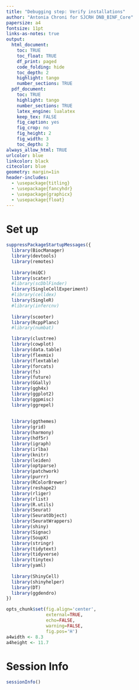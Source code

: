 ```yaml
---
title: "Debugging step: Verify installations"
author: "Antonia Chroni for SJCRH DNB_BINF_Core"
papersize: a4
fontsize: 11pt
links-as-notes: true
output:
  html_document:
    toc: TRUE
    toc_float: TRUE
    df_print: paged
    code_folding: hide
    toc_depth: 2
    highlight: tango
    number_sections: TRUE
  pdf_document:
    toc: TRUE
    highlight: tango
    number_sections: TRUE
    latex_engine: lualatex
    keep_tex: FALSE
    fig_caption: yes
    fig_crop: no
    fig_height: 2
    fig_width: 3
    toc_depth: 2
always_allow_html: TRUE
urlcolor: blue
linkcolor: black
citecolor: blue
geometry: margin=1in
header-includes: 
  - \usepackage{titling}
  - \usepackage{fancyhdr}
  - \usepackage{graphicx}
  - \usepackage{float}
---
```


# Set up

```r
suppressPackageStartupMessages({
  library(BiocManager)
  library(devtools)
  library(remotes)
  
  library(miQC)
  library(scater)
  #library(scDblFinder)
  library(SingleCellExperiment)
  #library(celldex)
  library(SingleR)
  #library(infercnv)
  
  library(scooter)
  library(RcppPlanc)
  #library(numbat)

  library(clustree)
  library(cowplot)
  library(data.table)
  library(flexmix)
  library(flextable)
  library(forcats)
  library(fs)
  library(future)
  library(GGally)
  library(ggh4x)
  library(ggplot2)
  library(ggpmisc)
  library(ggrepel)
  
  
  library(ggthemes)
  library(grid)
  library(harmony)
  library(hdf5r)
  library(igraph)
  library(irlba)
  library(knitr)
  library(leiden)
  library(optparse)
  library(patchwork)
  library(purrr)
  library(RColorBrewer)
  library(reshape2)
  library(rliger)
  library(rlist)
  library(R.utils)
  library(Seurat)
  library(SeuratObject)
  library(SeuratWrappers)
  library(shiny)
  library(Signac)
  library(SoupX)
  library(stringr)
  library(tidytext)
  library(tidyverse)
  library(tinytex)
  library(yaml)
  
  library(ShinyCell)
  library(shinyhelper)
  library(DT)
  library(ggdendro)
})
```


```r
opts_chunk$set(fig.align='center',
               external=TRUE,
               echo=FALSE,
               warning=FALSE,
               fig.pos='H')
a4width <- 8.3
a4height <- 11.7
```

# Session Info

```r
sessionInfo()
```

